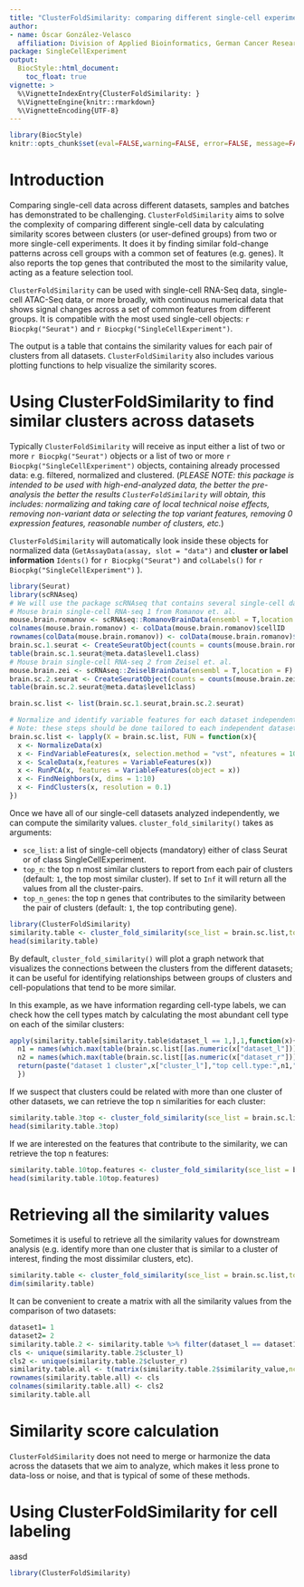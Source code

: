 ```yaml
---
title: "ClusterFoldSimilarity: comparing different single-cell experiments"
author: 
- name: Óscar González-Velasco
  affiliation: Division of Applied Bioinformatics, German Cancer Research Center DKFZ 
package: SingleCellExperiment
output:
  BiocStyle::html_document:
    toc_float: true
vignette: >
  %\VignetteIndexEntry{ClusterFoldSimilarity: }
  %\VignetteEngine{knitr::rmarkdown}
  %\VignetteEncoding{UTF-8}
---
```


```r
library(BiocStyle)
knitr::opts_chunk$set(eval=FALSE,warning=FALSE, error=FALSE, message=FALSE)
```

# Introduction

Comparing single-cell data across different datasets, samples and batches has demonstrated to be challenging. `ClusterFoldSimilarity` aims to solve the complexity of comparing different single-cell data by calculating similarity scores between clusters (or user-defined groups) from two or more single-cell experiments. It does it by finding similar fold-change patterns across cell groups with a common set of features (e.g. genes). It also reports the top genes that contributed the most to the similarity value, acting as a feature selection tool.

`ClusterFoldSimilarity` can be used with single-cell RNA-Seq data, single-cell ATAC-Seq data, or more broadly, with continuous numerical data that shows signal changes across a set of common features from different groups. It is compatible with the most used single-cell objects: `r Biocpkg("Seurat")` and `r Biocpkg("SingleCellExperiment")`.

The output is a table that contains the similarity values for each pair of clusters from all datasets. `ClusterFoldSimilarity` also includes various plotting functions to help visualize the similarity scores.

# Using ClusterFoldSimilarity to find similar clusters across datasets

Typically `ClusterFoldSimilarity` will receive as input either a list of two or more `r Biocpkg("Seurat")` objects or a list of two or more `r Biocpkg("SingleCellExperiment")` objects, containing already processed data: e.g. filtered, normalized and clustered. (*PLEASE NOTE: this package is intended to be used with high-end-analyzed data, the better the pre-analysis the better the results `ClusterFoldSimilarity` will obtain, this includes: normalizing and taking care of local technical noise effects, removing non-variant data or selecting the top variant features, removing 0 expression features, reasonable number of clusters, etc.*)

`ClusterFoldSimilarity` will automatically look inside these objects for normalized data (`GetAssayData(assay, slot = "data")` and **cluster or label information** `Idents()` for `r Biocpkg("Seurat")` and `colLabels()` for `r Biocpkg("SingleCellExperiment")` ).

```r
library(Seurat)
library(scRNAseq)
# We will use the package scRNAseq that contains several single-cell datasets, including samples from mouse brain:
# Mouse brain single-cell RNA-seq 1 from Romanov et. al.
mouse.brain.romanov <- scRNAseq::RomanovBrainData(ensembl = T,location = F)
colnames(mouse.brain.romanov) <- colData(mouse.brain.romanov)$cellID
rownames(colData(mouse.brain.romanov)) <- colData(mouse.brain.romanov)$cellID
brain.sc.1.seurat <- CreateSeuratObject(counts = counts(mouse.brain.romanov),meta.data = as.data.frame(colData(mouse.brain.romanov)))
table(brain.sc.1.seurat@meta.data$level1.class)
# Mouse brain single-cell RNA-seq 2 from Zeisel et. al.
mouse.brain.zei <- scRNAseq::ZeiselBrainData(ensembl = T,location = F)
brain.sc.2.seurat <- CreateSeuratObject(counts = counts(mouse.brain.zei),meta.data = as.data.frame(colData(mouse.brain.zei)))
table(brain.sc.2.seurat@meta.data$level1class)

brain.sc.list <- list(brain.sc.1.seurat,brain.sc.2.seurat)

# Normalize and identify variable features for each dataset independently
# Note: these steps should be done tailored to each independent dataset, here we apply the same parameters for the sake of simplicity:
brain.sc.list <- lapply(X = brain.sc.list, FUN = function(x){
  x <- NormalizeData(x)
  x <- FindVariableFeatures(x, selection.method = "vst", nfeatures = 1000)
  x <- ScaleData(x,features = VariableFeatures(x))
  x <- RunPCA(x, features = VariableFeatures(object = x))
  x <- FindNeighbors(x, dims = 1:10)
  x <- FindClusters(x, resolution = 0.1)
})
```

Once we have all of our single-cell datasets analyzed independently, we can compute the similarity values. `cluster_fold_similarity()` takes as arguments:

  - `sce_list`: a list of single-cell objects (mandatory) either of class Seurat or of class SingleCellExperiment.
  - `top_n`: the top n most similar clusters to report from each pair of clusters (default: `1`, the top most similar cluster). If set to `Inf` it will return all the values from all the cluster-pairs.
  - `top_n_genes`: the top n genes that contributes to the similarity between the pair of clusters (default: `1`, the top contributing gene).

```r
library(ClusterFoldSimilarity)
similarity.table <- cluster_fold_similarity(sce_list = brain.sc.list,top_n = 1)
head(similarity.table)
```

By default, `cluster_fold_similarity()` will plot a graph network that visualizes the connections between the clusters from the different datasets; it can be useful for identifying relationships between groups of clusters and cell-populations that tend to be more similar.

In this example, as we have information regarding cell-type labels, we can check how the cell types match by calculating the most abundant cell type on each of the similar clusters:

```r
apply(similarity.table[similarity.table$dataset_l == 1,],1,function(x){
  n1 = names(which.max(table(brain.sc.list[[as.numeric(x["dataset_l"])]]@meta.data[brain.sc.list[[as.numeric(x["dataset_l"])]]@meta.data$seurat_clusters == x["cluster_l"],"level1.class"])))
  n2 = names(which.max(table(brain.sc.list[[as.numeric(x["dataset_r"])]]@meta.data[brain.sc.list[[as.numeric(x["dataset_r"])]]@meta.data$seurat_clusters == x["cluster_r"],"level1class"])))
  return(paste("dataset 1 cluster",x["cluster_l"],"top cell.type:",n1,"VS dataset 2 cluster",x["cluster_r"],"top cell.type:",n2))
  })
```

If we suspect that clusters could be related with more than one cluster of other datasets, we can retrieve the top n similarities for each cluster: 

```r
similarity.table.3top <- cluster_fold_similarity(sce_list = brain.sc.list,top_n = 3)
head(similarity.table.3top)
```

If we are interested on the features that contribute to the similarity, we can retrieve the top n features: 

```r
similarity.table.10top.features <- cluster_fold_similarity(sce_list = brain.sc.list,top_n_genes = 10)
head(similarity.table.10top.features)
```

# Retrieving all the similarity values

Sometimes it is useful to retrieve all the similarity values for downstream analysis (e.g. identify more than one cluster that is similar to a cluster of interest, finding the most dissimilar clusters, etc).

```r
similarity.table <- cluster_fold_similarity(sce_list = brain.sc.list,top_n = Inf)
dim(similarity.table)
```

It can be convenient to create a matrix with all the similarity values from the comparison of two datasets:

```r
dataset1= 1
dataset2= 2
similarity.table.2 <- similarity.table %>% filter(dataset_l == dataset1 & dataset_r == dataset2) %>% arrange(desc(as.numeric(cluster_l)),as.numeric(cluster_r))
cls <- unique(similarity.table.2$cluster_l)
cls2 <- unique(similarity.table.2$cluster_r)
similarity.table.all <- t(matrix(similarity.table.2$similarity_value,ncol=length(unique(similarity.table.2$cluster_l))))
rownames(similarity.table.all) <- cls
colnames(similarity.table.all) <- cls2
similarity.table.all
```

# Similarity score calculation

`ClusterFoldSimilarity` does not need to merge or harmonize the data across the datasets that we aim to analyze, which makes it less prone to data-loss or noise, and that is typical of some of these methods.


# Using ClusterFoldSimilarity for cell labeling

aasd

```r
library(ClusterFoldSimilarity)
```
